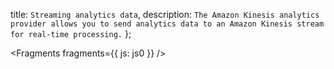   title: `Streaming analytics data`,
  description: `The Amazon Kinesis analytics provider allows you to send analytics data to an Amazon Kinesis stream for real-time processing.`
};


<Fragments fragments={{ js: js0 }} />
